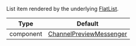 List item rendered by the underlying [FlatList](https://reactnative.dev/docs/flatlist#required-renderitem).

| Type | Default |
| - | - |
| component | [ChannelPreviewMessenger](../../../../ui-components/channel_preview_messenger.mdx) |
